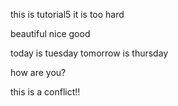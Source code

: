 this is tutorial5
it is too hard

beautiful
nice 
good

today is tuesday
tomorrow is thursday

how are you?


this is a conflict!!




